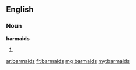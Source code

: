 ==English==

===Noun===
'''barmaids'''

# {{plural of|[[barmaid]]}}

[[ar:barmaids]]
[[fr:barmaids]]
[[mg:barmaids]]
[[my:barmaids]]